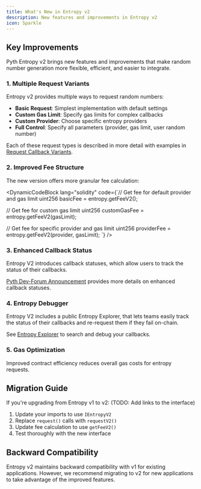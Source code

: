 ```yaml
---
title: What's New in Entropy v2
description: New features and improvements in Entropy v2
icon: Sparkle
---
```



## Key Improvements

Pyth Entropy v2 brings new features and improvements that make random number generation more flexible, efficient, and easier to integrate.

### 1. Multiple Request Variants

Entropy v2 provides multiple ways to request random numbers:

- **Basic Request**: Simplest implementation with default settings
- **Custom Gas Limit**: Specify gas limits for complex callbacks
- **Custom Provider**: Choose specific entropy providers
- **Full Control**: Specify all parameters (provider, gas limit, user random number)

Each of these request types is described in more detail with examples in [Request Callback Variants](request-callback-variants).

### 2. Improved Fee Structure

The new version offers more granular fee calculation:

<DynamicCodeBlock lang="solidity" code={`// Get fee for default provider and gas limit
uint256 basicFee = entropy.getFeeV2();

// Get fee for custom gas limit
uint256 customGasFee = entropy.getFeeV2(gasLimit);

// Get fee for specific provider and gas limit
uint256 providerFee = entropy.getFeeV2(provider, gasLimit);
`} />

### 3. Enhanced Callback Status

Entropy V2 introduces callback statuses, which allow users to track the status of their callbacks.

[Pyth Dev-Forum Announcement](https://dev-forum.pyth.network/t/announcing-entropy-v2/324#p-649-enhanced-callback-statuses-2) provides more details on enhanced callback statuses.

### 4. Entropy Debugger

Entropy V2 includes a public Entropy Explorer, that lets teams easily track the status of their callbacks and re-request them if they fail on-chain.

See [Entropy Explorer](https://entropy-debugger.pyth.network/) to search and debug your callbacks.

### 5. Gas Optimization

Improved contract efficiency reduces overall gas costs for entropy requests.

## Migration Guide

If you're upgrading from Entropy v1 to v2:
(TODO: Add links to the interface)

1. Update your imports to use `IEntropyV2`
2. Replace `request()` calls with `requestV2()`
3. Update fee calculation to use `getFeeV2()`
4. Test thoroughly with the new interface

## Backward Compatibility

Entropy v2 maintains backward compatibility with v1 for existing applications. However, we recommend migrating to v2 for new applications to take advantage of the improved features.
